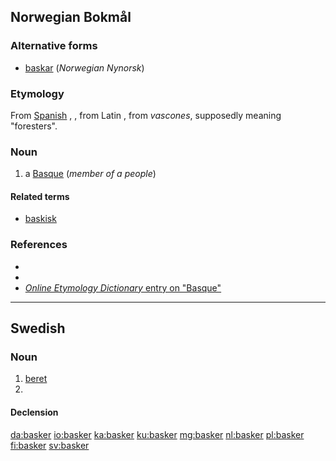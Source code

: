 ==Norwegian Bokmål==

===Alternative forms===
* [[baskar]] (''Norwegian Nynorsk'')

===Etymology===
From [[Spanish]] {{m|es|basco}}, {{m|es|vasco}}, from Latin {{term|vasco|lang=la}}, from ''vascones'', supposedly meaning "foresters".

===Noun===
{{nb-noun-m2}}

# a [[Basque]] (''member of a people'')

====Related terms====
* [[baskisk]]

===References===
* {{R:Ordnett}}
* {{R:Dokumentasjonsprosjektet|basker}}
* [http://www.etymonline.com/index.php?search=Basque&searchmode=none ''Online Etymology Dictionary'' entry on "Basque"]

----

==Swedish==

===Noun===
{{sv-noun|c}}

# [[beret]]
# {{sv-noun-form-indef-pl|bask}}

====Declension====
{{sv-noun-irreg-c|basker|baskern|baskrar|baskrarna}}

[[da:basker]]
[[io:basker]]
[[ka:basker]]
[[ku:basker]]
[[mg:basker]]
[[nl:basker]]
[[pl:basker]]
[[fi:basker]]
[[sv:basker]]